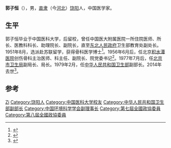 '''郭子恒'''（{{bd|1924年|11月|2014年|11月28日|catIdx=Guo}}），男，[[直隶|直隶]]（今[[河北省|河北]]）[[饶阳县|饶阳]]人，中国医学家。

== 生平 ==
郭子恒毕业于中国医科大学，后留校，曾任中国医大附属医院一所住院医师、所长、医教科科长、助理院长、副院长，直至[[东北人民政府|东北人民政府]]卫生部教育处副处长。1951年8月，选派赴苏联留学，获得骨科医学博士<ref>{{cite book|title=北京文史资料|url=http://books.google.com/books?id=8qUzAQAAIAAJ|year=1997|publisher=北京出版社|isbn=978-7-200-03294-9|page=1766}}</ref>。1956年6月后，任北京[[积水潭医院|积水潭医院]]创伤骨科主治医师、科主任、副院长、院党委书记<ref>{{cite book|title=北京文史资料|url=http://books.google.com/books?id=8qUzAQAAIAAJ|year=1997|publisher=北京出版社|isbn=978-7-200-03294-9|pages=139–140}}</ref>。1977年7月后，任[[北京市卫生局|北京市卫生局]]副局长、局长。1979年2月，任[[中华人民共和国卫生部|中华人民共和国卫生部]]副部长。2014年去世<ref>{{cite news|title=郭子恒同志逝世|url=http://cpc.people.com.cn/n/2014/1216/c87393-26219008.html|accessdate=2014-12-17|newspaper=人民网|archive-date=2016-03-04|archive-url=https://web.archive.org/web/20160304121008/http://cpc.people.com.cn/n/2014/1216/c87393-26219008.html|dead-url=no}}</ref>。

== 参考 ==
{{reflist}}

{{Navboxes
| title  = 郭子恒在[[中国环境科学学会|中国环境科学学会]]的职务
| list1  =
{{中国环境科学学会第一届理事会}}
}}

{{Authority control}}
{{DEFAULTSORT:Guo郭}}
[[Category:郭姓|Zi]]
[[Category:饶阳人|Category:饶阳人]]
[[Category:中国医科大学校友|Category:中国医科大学校友]]
[[Category:中华人民共和国卫生部副部长|Category:中华人民共和国卫生部副部长]]
[[Category:中国环境科学学会副理事长|Category:中国环境科学学会副理事长]]
[[Category:第七屆全國政協委員|Category:第七屆全國政協委員]]
[[Category:第八屆全國政協委員|Category:第八屆全國政協委員]]